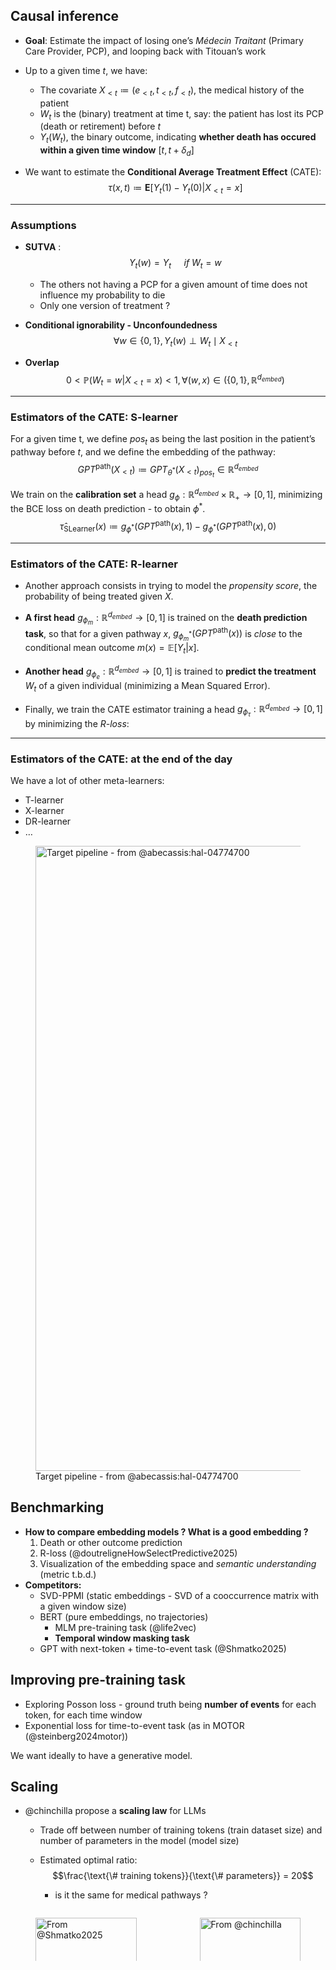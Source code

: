 ## Causal inference {.unnumbered .scrollable}

- **Goal**: Estimate the impact of losing one's *Médecin Traitant* (Primary Care Provider, PCP), and looping back with Titouan's work

::: {.incremental}
- Up to a given time $t$, we have:

  - The covariate $X_{<t} \coloneqq (e_{<t}, t_{<t}, f_{<t})$, the medical history of the patient
  - $W_t$ is the (binary) treatment at time t, say: the patient has lost its PCP (death or retirement) before $t$
  - $Y_t (W_t)$, the binary outcome, indicating **whether death has occured within a given time window** $[t, t+ \delta_d]$

- We want to estimate the **Conditional Average Treatment Effect** (CATE):
$$ \tau(x, t) \coloneqq \mathbf{E}[Y_t(1) - Y_t(0) | X_{<t} = x]$$
:::

---

### Assumptions {.unnumbered .scrollable}

::: {.incremental}
- **SUTVA** : $$Y_t(w) = Y_t \quad \textit{ if } W_t = w$$

    - The others not having a PCP for a given amount of time does not influence my probability to die 
    - Only one version of treatment ?

- **Conditional ignorability - Unconfoundedness** $$ \forall w \in \{0,1\}, Y_t(w) \perp W_t \mid X_{<t}$$

- **Overlap** $$ 0 < \mathbb{P}(W_t = w | X_{<t} = x) < 1, \forall (w,x) \in ( \{0,1\}, \mathbb{R}^{d_{embed}})$$
:::

---

### Estimators of the CATE: S-learner{.unnumbered}

For a given time t, we define ${pos}_t$ as being the last position in the patient's pathway before $t$, and we define the embedding of the pathway:
$$ GPT^{\text{path}}(X_{<t}) \coloneqq GPT_{\theta^{*}}(X_{<t})_{{pos}_t} \in \mathbb{R}^{d_{embed}} $$

We train on the **calibration set** a head $g_{\phi}: \mathbb{R}^{d_{embed}} \times \mathbb{R}_{+}  \to [0,1]$, minimizing the BCE loss on death prediction - to obtain $\phi^{*}$.
$$ \hat{\tau}_{\text{SLearner}}(x) \coloneqq g_{\phi^{*}} (GPT^{\text{path}}(x), 1) - g_{\phi^{*}} (GPT^{\text{path}}(x), 0)$$

---

### Estimators of the CATE: R-learner{.unnumbered .scrollable}


::: {.incremental}
- Another approach consists in trying to model the *propensity score*, the probability of being treated given $X$.


- **A first head** $g_{\phi_{m}}: \mathbb{R}^{d_{embed}} \to [0,1]$ is trained on the **death prediction task**, so that for a given pathway $x$, $g_{\phi_{m}^{*}}(GPT^{\text{path}}(x))$ is *close* to the conditional mean outcome $m(x) = \mathbb{E}[Y_t | x]$.

- **Another head** $g_{\phi_{e}}: \mathbb{R}^{d_{embed}} \to  [0,1]$ is trained to **predict the treatment** $W_t$ of a given individual (minimizing a Mean Squared Error).

- Finally, we train the CATE estimator training a head $g_{\phi_{\tau}}: \mathbb{R}^{d_{embed}} \to [0,1]$ by minimizing the *R-loss*: \begin{align*}
\phi_{\tau}^{*} \in \arg\!\min_{\phi_{\tau}} \; & 
Y_t - g_{\phi_{m}^{*}}\left( GPT^{\text{path}}(X_{<t}) \right) \\
& - \left( W_t - g_{\phi_{e}^{*}}\left( GPT^{\text{path}}(X_{<t}) \right) 
\cdot g_{\phi_{\tau}}\left( GPT^{\text{path}}(X_{<t}) \right) \right)
\end{align*}
:::

---

### Estimators of the CATE: at the end of the day {.unnumbered .scrollable}

We have a lot of other meta-learners:

- T-learner
- X-learner
- DR-learner
- ...

![Target pipeline - from @abecassis:hal-04774700](images/ML-CI-pipe.png){fig-align="center" width="1000px"}

## Benchmarking {.unnumbered}

::: {.incremental}
- **How to compare embedding models ? What is a good embedding ?**
  1. Death or other outcome prediction
  2. R-loss (@doutreligneHowSelectPredictive2025)
  3. Visualization of the embedding space and _semantic understanding_ (metric t.b.d.)

- **Competitors:**
  - SVD-PPMI (static embeddings - SVD of a cooccurrence matrix with a given window size)
  - BERT (pure embeddings, no trajectories)
    - MLM pre-training task (@life2vec)
    - **Temporal window masking task**
  - GPT with next-token + time-to-event task (@Shmatko2025)
:::

## Improving pre-training task {.unnumbered}

- Exploring Posson loss - ground truth being **number of events** for each token, for each time window
- Exponential loss for time-to-event task (as in MOTOR (@steinberg2024motor))

We want ideally to have a generative model.

## Scaling {.unnumbered .scrollable}

- @chinchilla propose a **scaling law** for LLMs
  - Trade off between number of training tokens (train dataset size) and number of parameters in the model (model size)
  - Estimated optimal ratio: 
  $$\frac{\text{\# training tokens}}{\text{\# parameters}} = 20$$

    - is it the same for medical pathways ?

::: {.columns}
::: {.column width="50%"}
![From @Shmatko2025](images/delphi-graph.png){width=100%}
:::

::: {.column width="50%"}
![From @chinchilla](images/chinchilla.jpeg){width=100%}
:::
:::
